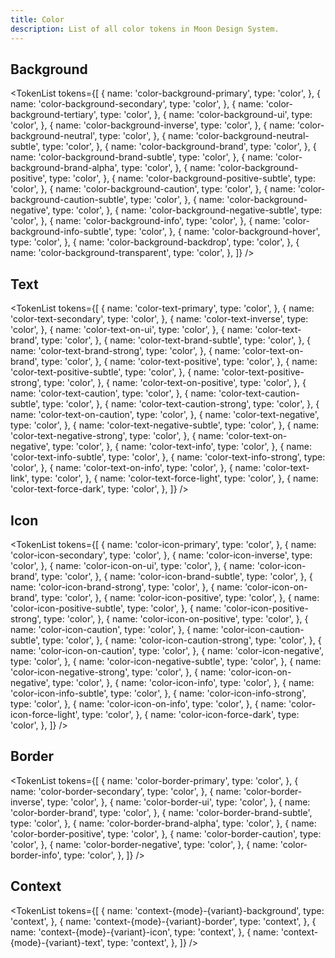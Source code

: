 ```yaml
---
title: Color
description: List of all color tokens in Moon Design System.
---
```


## Background


<TokenList
  tokens={[
    {
      name: 'color-background-primary',
      type: 'color',
    },
    {
      name: 'color-background-secondary',
      type: 'color',
    },
    {
      name: 'color-background-tertiary',
      type: 'color',
    },
    {
      name: 'color-background-ui',
      type: 'color',
    },
    {
      name: 'color-background-inverse',
      type: 'color',
    },
    {
      name: 'color-background-neutral',
      type: 'color',
    },
    {
      name: 'color-background-neutral-subtle',
      type: 'color',
    },
    {
      name: 'color-background-brand',
      type: 'color',
    },
    {
      name: 'color-background-brand-subtle',
      type: 'color',
    },
    {
      name: 'color-background-brand-alpha',
      type: 'color',
    },
    {
      name: 'color-background-positive',
      type: 'color',
    },
    {
      name: 'color-background-positive-subtle',
      type: 'color',
    },
    {
      name: 'color-background-caution',
      type: 'color',
    },
    {
      name: 'color-background-caution-subtle',
      type: 'color',
    },
    {
      name: 'color-background-negative',
      type: 'color',
    },
    {
      name: 'color-background-negative-subtle',
      type: 'color',
    },
    {
      name: 'color-background-info',
      type: 'color',
    },
    {
      name: 'color-background-info-subtle',
      type: 'color',
    },
    {
      name: 'color-background-hover',
      type: 'color',
    },
    {
      name: 'color-background-backdrop',
      type: 'color',
    },
    {
      name: 'color-background-transparent',
      type: 'color',
    },
  ]}
/>

## Text

<TokenList
  tokens={[
    {
      name: 'color-text-primary',
      type: 'color',
    },
    {
      name: 'color-text-secondary',
      type: 'color',
    },
    {
      name: 'color-text-inverse',
      type: 'color',
    },
    {
      name: 'color-text-on-ui',
      type: 'color',
    },
    {
      name: 'color-text-brand',
      type: 'color',
    },
    {
      name: 'color-text-brand-subtle',
      type: 'color',
    },
    {
      name: 'color-text-brand-strong',
      type: 'color',
    },
    {
      name: 'color-text-on-brand',
      type: 'color',
    },
    {
      name: 'color-text-positive',
      type: 'color',
    },
    {
      name: 'color-text-positive-subtle',
      type: 'color',
    },
    {
      name: 'color-text-positive-strong',
      type: 'color',
    },
    {
      name: 'color-text-on-positive',
      type: 'color',
    },
    {
      name: 'color-text-caution',
      type: 'color',
    },
    {
      name: 'color-text-caution-subtle',
      type: 'color',
    },
    {
      name: 'color-text-caution-strong',
      type: 'color',
    },
    {
      name: 'color-text-on-caution',
      type: 'color',
    },
    {
      name: 'color-text-negative',
      type: 'color',
    },
    {
      name: 'color-text-negative-subtle',
      type: 'color',
    },
    {
      name: 'color-text-negative-strong',
      type: 'color',
    },
    {
      name: 'color-text-on-negative',
      type: 'color',
    },
    {
      name: 'color-text-info',
      type: 'color',
    },
    {
      name: 'color-text-info-subtle',
      type: 'color',
    },
    {
      name: 'color-text-info-strong',
      type: 'color',
    },
    {
      name: 'color-text-on-info',
      type: 'color',
    },
    {
      name: 'color-text-link',
      type: 'color',
    },
    {
      name: 'color-text-force-light',
      type: 'color',
    },
    {
      name: 'color-text-force-dark',
      type: 'color',
    },
  ]}
/>

## Icon

<TokenList
  tokens={[
    {
      name: 'color-icon-primary',
      type: 'color',
    },
    {
      name: 'color-icon-secondary',
      type: 'color',
    },
    {
      name: 'color-icon-inverse',
      type: 'color',
    },
    {
      name: 'color-icon-on-ui',
      type: 'color',
    },
    {
      name: 'color-icon-brand',
      type: 'color',
    },
    {
      name: 'color-icon-brand-subtle',
      type: 'color',
    },
    {
      name: 'color-icon-brand-strong',
      type: 'color',
    },
    {
      name: 'color-icon-on-brand',
      type: 'color',
    },
    {
      name: 'color-icon-positive',
      type: 'color',
    },
    {
      name: 'color-icon-positive-subtle',
      type: 'color',
    },
    {
      name: 'color-icon-positive-strong',
      type: 'color',
    },
    {
      name: 'color-icon-on-positive',
      type: 'color',
    },
    {
      name: 'color-icon-caution',
      type: 'color',
    },
    {
      name: 'color-icon-caution-subtle',
      type: 'color',
    },
    {
      name: 'color-icon-caution-strong',
      type: 'color',
    },
    {
      name: 'color-icon-on-caution',
      type: 'color',
    },
    {
      name: 'color-icon-negative',
      type: 'color',
    },
    {
      name: 'color-icon-negative-subtle',
      type: 'color',
    },
    {
      name: 'color-icon-negative-strong',
      type: 'color',
    },
    {
      name: 'color-icon-on-negative',
      type: 'color',
    },
    {
      name: 'color-icon-info',
      type: 'color',
    },
    {
      name: 'color-icon-info-subtle',
      type: 'color',
    },
    {
      name: 'color-icon-info-strong',
      type: 'color',
    },
    {
      name: 'color-icon-on-info',
      type: 'color',
    },
    {
      name: 'color-icon-force-light',
      type: 'color',
    },
    {
      name: 'color-icon-force-dark',
      type: 'color',
    },
  ]}
/>

## Border

<TokenList
  tokens={[
    {
      name: 'color-border-primary',
      type: 'color',
    },
    {
      name: 'color-border-secondary',
      type: 'color',
    },
    {
      name: 'color-border-inverse',
      type: 'color',
    },
    {
      name: 'color-border-ui',
      type: 'color',
    },
    {
      name: 'color-border-brand',
      type: 'color',
    },
    {
      name: 'color-border-brand-subtle',
      type: 'color',
    },
    {
      name: 'color-border-brand-alpha',
      type: 'color',
    },
    {
      name: 'color-border-positive',
      type: 'color',
    },
    {
      name: 'color-border-caution',
      type: 'color',
    },
    {
      name: 'color-border-negative',
      type: 'color',
    },
    {
      name: 'color-border-info',
      type: 'color',
    },
  ]}
/>

## Context

<TokenList
  tokens={[
    {
      name: 'context-{mode}-{variant}-background',
      type: 'context',
    },
    {
      name: 'context-{mode}-{variant}-border',
      type: 'context',
    },
    {
      name: 'context-{mode}-{variant}-icon',
      type: 'context',
    },
    {
      name: 'context-{mode}-{variant}-text',
      type: 'context',
    },
  ]}
/>
